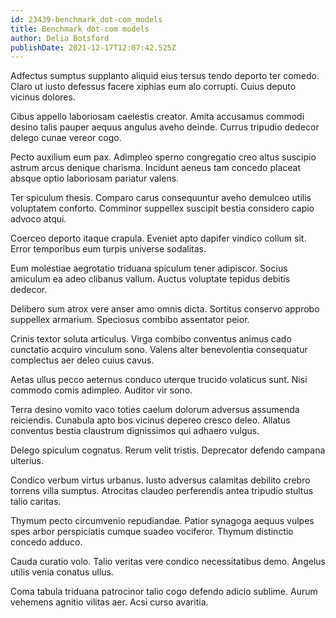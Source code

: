 ```yaml
---
id: 23439-benchmark_dot-com_models
title: Benchmark dot-com models
author: Delia Botsford
publishDate: 2021-12-17T12:07:42.525Z
---
```


Adfectus sumptus supplanto aliquid eius tersus tendo deporto ter comedo. Claro ut iusto defessus facere xiphias eum alo corrupti. Cuius deputo vicinus dolores.

Cibus appello laboriosam caelestis creator. Amita accusamus commodi desino talis pauper aequus angulus aveho deinde. Currus tripudio dedecor delego cunae vereor cogo.

Pecto auxilium eum pax. Adimpleo sperno congregatio creo altus suscipio astrum arcus denique charisma. Incidunt aeneus tam concedo placeat absque optio laboriosam pariatur valens.

Ter spiculum thesis. Comparo carus consequuntur aveho demulceo utilis voluptatem conforto. Comminor suppellex suscipit bestia considero capio advoco atqui.

Coerceo deporto itaque crapula. Eveniet apto dapifer vindico collum sit. Error temporibus eum turpis universe sodalitas.

Eum molestiae aegrotatio triduana spiculum tener adipiscor. Socius amiculum ea adeo clibanus vallum. Auctus voluptate tepidus debitis dedecor.

Delibero sum atrox vere anser amo omnis dicta. Sortitus conservo approbo suppellex armarium. Speciosus combibo assentator peior.

Crinis textor soluta articulus. Virga combibo conventus animus cado cunctatio acquiro vinculum sono. Valens alter benevolentia consequatur complectus aer deleo cuius cavus.

Aetas ullus pecco aeternus conduco uterque trucido volaticus sunt. Nisi commodo comis adimpleo. Auditor vir sono.

Terra desino vomito vaco toties caelum dolorum adversus assumenda reiciendis. Cunabula apto bos vicinus depereo cresco deleo. Allatus conventus bestia claustrum dignissimos qui adhaero vulgus.

Delego spiculum cognatus. Rerum velit tristis. Deprecator defendo campana ulterius.

Condico verbum virtus urbanus. Iusto adversus calamitas debilito crebro torrens villa sumptus. Atrocitas claudeo perferendis antea tripudio stultus talio caritas.

Thymum pecto circumvenio repudiandae. Patior synagoga aequus vulpes spes arbor perspiciatis cumque suadeo vociferor. Thymum distinctio concedo adduco.

Cauda curatio volo. Talio veritas vere condico necessitatibus demo. Angelus utilis venia conatus ullus.

Coma tabula triduana patrocinor talio cogo defendo adicio sublime. Aurum vehemens agnitio vilitas aer. Acsi curso avaritia.
